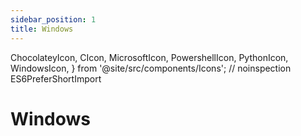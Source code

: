 ```yaml
---
sidebar_position: 1
title: Windows
---
```


  ChocolateyIcon,
  CIcon,
  MicrosoftIcon,
  PowershellIcon,
  PythonIcon,
  WindowsIcon,
} from '@site/src/components/Icons';
// noinspection ES6PreferShortImport

# <WindowsIcon /> Windows

<Title
  pre={['🔧 Installation', '🧮 Processing']}
  title={'Windows'}
/>

<Fragment>
  The steps provided below have been tested on <WindowsIcon /> Windows 10 and{' '}
  <WindowsIcon /> Windows 11.
</Fragment>

## 📋 System requirements

<Fragment>

:::info

If you have already installed the requirements for the
latest major version {VERSION.split('.')[0]}, you
can directly skip to 🧮 [Processing module](#-processing-module) installation.

:::

</Fragment>

<Fragment>
  ### <CIcon /> C Compiler
</Fragment>

In order to install the
[hdbscan](https://github.com/scikit-learn-contrib/hdbscan) python package later
on, a C compiler will be required.

<Fragment>
  You can install it on <WindowsIcon /> Windows through the [Visual Studio Build
  Tools](https://visualstudio.microsoft.com/visual-cpp-build-tools/).
</Fragment>

<details>
  <summary>
    🛠️ Installation procedure
  </summary>

  <ol>
    <li>
      {'Navigate to '}
      <MicrosoftIcon />
      {'  '}
      <a
        href={'https://visualstudio.microsoft.com/visual-cpp-build-tools/'}
        target={'_blank' + ''}
      >
        {'Microsoft C++ Build Tools'}
      </a>
    </li>
    <li>
      <span>Click on `Download Build Tools` to download the executable</span>
    </li>
    <li>
    <span>
      {'Run the executable (proceed until you get the menu '}
      <i>Installing - Visual Studio Build Tools...</i>
      {')'}
    </span>
    </li>
    <li>
      <span>Check the first box for `Desktop development with C++`</span>
    </li>
    <li>
      <span>Click on `Install` (requires 6 Gb of disk space)</span>
    </li>
    <li>
    <span>
      Wait for the installation to complete. Once done, you can close the Visual
      Studio Build Tools window
    </span>
    </li>
  </ol>
</details>

<Fragment>
  ### <ChocolateyIcon /> Chocolatey
</Fragment>

<Fragment>
  We recommend using <ChocolateyIcon /> [Chocolatey](https://chocolatey.org/) as
  a package manager to install the necessary requirements for the application on{' '}
  <WindowsIcon /> Windows.
</Fragment>

<details>
  <summary>
    🛠️ Installation procedure
  </summary>

  <ol>
    <li>
      {'Click on the start menu (or press '}
      <WinKey />
      {' on your keyboard)'}
    </li>
    <li>
      {'Type '}
      <i>
        <PowershellIcon />
        {' PowerShell'}
      </i>
    </li>
    <li>
      {'Right-click on the '}
      <i>
        <PowershellIcon />
        {' PowerShell'}
      </i>
      {' icon'}
    </li>
    <li>
      {'Select '}
      <i>Run as Administrator</i>
      {' (this will open a new elevated terminal)'}
    </li>
    <li>
      {'Navigate to '}
      <ChocolateyIcon />
      {'  '}
      <a
        href={'https://chocolatey.org/install'}
        target={'_blank'}
      >
        {'Chocolatey installation page'}
      </a>
    </li>
    <li>Scroll to find the installation command</li>
    <li>Copy the command</li>
    <li>Paste it in your elevated terminal</li>
    <li>
      {'Press '}
      <code>Enter</code>
      {' to execute the command. Wait for the installation to finish.'}
    </li>
    <li>Keep the terminal open for subsequent steps</li>
  </ol>
</details>

<Fragment>
  ### <PythonIcon /> Python
</Fragment>

<Fragment>
  For <PythonIcon /> Python installation, use the following command:
</Fragment>

```powershell
choco install python3 --version=3.10.11 -y
```

### 📦 Other Dependencies

Install the additional dependencies required by the application:

<Dependencies
  noPython
  noCCompiler
  noNode
  noPnpm
/>

Use the command below to install these dependencies:

```powershell
choco install curl ffmpeg -y
```

## 🧮 Processing module

<ol>
  <li>
    {
      'Create a new folder on your local disk where you want the module to be installed'
    }
  </li>
  <li>
    {'Download the installation script (right click, save as): '}
    <VenvScriptWindows version={VERSION} />
  </li>
  <li>Place that script in your created folder</li>
  <li>Double-click on the script to start the installation process</li>
</ol>

:::tip
You will need to double-click on this script everytime you want to use the 🧮 Processing module.
:::

<details>
  <summary>
    <WindowsIcon /> Windows screencast
  </summary>
  <ReactPlayer
    controls
    loop
    url="/sse-13/install-processing-windows.mp4"
  />
</details>

## 🗑️ Uninstallation

### 📋 System requirements

<Fragment>
  To remove the installed requirements, open an elevated <PowershellIcon />
  PowerShell window (as described in the <ChocolateyIcon />
  [Chocolatey](#-chocolatey) section) and run the following command:
</Fragment>

```powershell
choco uninstall python3 curl ffmpeg -y
```

### 🧮 Processing module

Delete the folder you created when [installing](#-processing-module) the module.

## ⏭️ Next step

Proceed to the 🏃 [Getting started](../../getting-started/) documentation.
